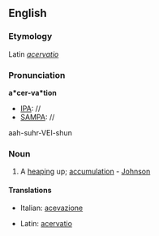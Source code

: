 ==English==
===Etymology===
Latin ''[[acervatio]]''

===Pronunciation===
'''a*cer-va*tion'''
*[[IPA]]: //
*[[SAMPA]]: //
aah-suhr-VEI-shun

===Noun===
# {{rare}} A [[heaping]] up; [[accumulation]] - [[Johnson]]

====Translations====
{{top}}
*Italian: [[acevazione]]
{{mid}}
*Latin: [[acervatio]]
{{bottom}}